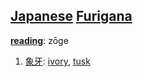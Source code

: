 == [[Japanese]] [[Furigana]] ==                             

'''[[reading]]''': zōge

# [[象牙]]: [[ivory]], [[tusk]]
